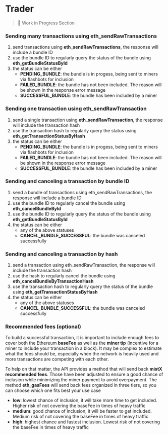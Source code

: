 # Trader

> 🚧 Work in Progress Section

### Sending many transactions using eth_sendRawTransactions

1.  send transactions using **eth_sendRawTransactions**, the response will
    include a bundle ID
2.  use the bundle ID to regularly query the status of the bundle using
    **eth_getBundleStatusById**
3.  the status can be either
    - **PENDING_BUNDLE**: the bundle is in progess, being sent to miners via
      flashbots for inclusion
    - **FAILED_BUNDLE**: the bundle has not been included. The reason will be
      shown in the response error message
    - **SUCCESSFUL_BUNDLE**: the bundle has been included by a miner

### Sending one transaction using eth_sendRawTransaction

1.  send a single transaction using **eth_sendRawTransaction**, the response
    will include the transaction hash
2.  use the transaction hash to regularly query the status using
    **eth_getTransactionStatusByHash**
3.  the status can be either
    - **PENDING_BUNDLE**: the bundle is in progess, being sent to miners via
      flashbots for inclusion
    - **FAILED_BUNDLE**: the bundle has not been included. The reason will be
      shown in the response error message
    - **SUCCESSFUL_BUNDLE**: the bundle has been included by a miner

### Sending and canceling a transaction by bundle ID

1.  send a bundle of transactions using eth_sendRawTransactions, the response
    will include a bundle ID
2.  use the bundle ID to regularly cancel the bundle using
    **eth_cancelBundleById**
3.  use the bundle ID to regularly query the status of the bundle using
    **eth_getBundleStatusById**
4.  the status can be either
    - any of the above statuses
    - **CANCEL_BUNDLE_SUCCESSFUL**: the bundle was canceled successfully

### Sending and canceling a transaction by hash

1.  send a transaction using eth_sendRawTransaction, the response will include
    the transaction hash
2.  use the hash to regularly cancel the bundle using
    **eth_cancelBundleByTransactionHash**
3.  use the transaction hash to regularly query the status of the bundle using
    **eth_getTransactionStatusByHash**
4.  the status can be either
    - any of the above statuses
    - **CANCEL_BUNDLE_SUCCESSFUL**: the bundle was canceled successfully

### Recommended fees (optional)

To build a successful transaction, it is important to include enough fees to
cover both the Ethereum **baseFee** as well as the **miner tip** (incentive for
a miner to include your transaction in a block). It may be complex to estimate
what the fees should be, especially when the network is heavily used and more
transactions are competing with each other.

To help on that matter, the API provides a method that will send back **mistX
recommended fees**. Those have been adjusted to ensure a good chance of
inclusion while minimizing the miner payment to avoid overpayment. The method
**eth_gasFees** will send back fees organized in three tiers, so you can choose
which one fits best your use case

- **low**: lowest chance of inclusion, it will take more time to get included.
  Higher risk of not covering the baseFee in times of heavy traffic
- **medium**: good chance of inclusion, it will be faster to get included.
  Medium risk of not covering the baseFee in times of heavy traffic
- **high**: highest chance and fastest inclusion. Lowest risk of not covering
  the baseFee in times of heavy traffic
